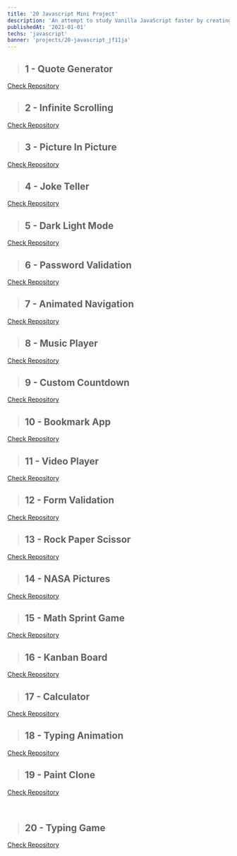 ```yaml
---
title: '20 Javascript Mini Project'
description: 'An attempt to study Vanilla JavaScript faster by creating a bunch of simple projects, done in a month.'
publishedAt: '2021-01-01'
techs: 'javascript'
banner: 'projects/20-javascript_jf11ja'
---
```


> ## 1 - Quote Generator

[Check Repository](https://github.com/iambigmomma/quote-generator)

<LiteYouTubeEmbed
  id='KX5ZMPVEdqY'
  poster='maxresdefault'
  title='1 - Quote Generator'
  noCookie={true}
  aspectHeight={3}
  aspectWidth={4}
/>

> ## 2 - Infinite Scrolling

[Check Repository](https://github.com/iambigmomma/infinite-scrolling)

<LiteYouTubeEmbed
  id='hM2PYnzCtgY'
  poster='maxresdefault'
  title='2 - Infinite Scrolling'
  noCookie={true}
  aspectHeight={3}
  aspectWidth={4}
/>

> ## 3 - Picture In Picture

[Check Repository](https://github.com/iambigmomma/picture-in-picture)

<LiteYouTubeEmbed
  id='q1q8ENcfoaU'
  poster='maxresdefault'
  title='3 - Picture In Picture'
  noCookie={true}
  aspectHeight={3}
  aspectWidth={4}
/>

> ## 4 - Joke Teller

[Check Repository](https://github.com/iambigmomma/joke-teller)

<LiteYouTubeEmbed
  id='DmrVTIDrQKE'
  poster='maxresdefault'
  title='4 - Joke Teller'
  noCookie={true}
  aspectHeight={3}
  aspectWidth={4}
/>

> ## 5 - Dark Light Mode

[Check Repository](https://github.com/iambigmomma/dark-light-mode)

<LiteYouTubeEmbed
  id='kxhg8skgnKg'
  poster='maxresdefault'
  title='5 - Dark Light Mode'
  noCookie={true}
  aspectHeight={3}
  aspectWidth={4}
/>

> ## 6 - Password Validation

[Check Repository](https://github.com/iambigmomma/password-validation)

<LiteYouTubeEmbed
  id='PxB4s3kJ4ms'
  poster='maxresdefault'
  title='6 - Password Validation'
  noCookie={true}
  aspectHeight={3}
  aspectWidth={4}
/>

> ## 7 - Animated Navigation

[Check Repository](https://github.com/iambigmomma/animated-navigation)

<LiteYouTubeEmbed
  id='04FpGPtjjgQ'
  poster='maxresdefault'
  title='7 - Animated Navigation'
  noCookie={true}
  aspectHeight={3}
  aspectWidth={4}
/>

> ## 8 - Music Player

[Check Repository](https://github.com/iambigmomma/music-player)

<LiteYouTubeEmbed
  id='IQHb-9No_88'
  poster='maxresdefault'
  title='8 - Music Player'
  noCookie={true}
  aspectHeight={3}
  aspectWidth={4}
/>

> ## 9 - Custom Countdown

[Check Repository](https://github.com/iambigmomma/custom-countdown)

<LiteYouTubeEmbed
  id='TC6piG0ClNE'
  poster='maxresdefault'
  title='9 - Custom Countdown'
  noCookie={true}
  aspectHeight={3}
  aspectWidth={4}
/>

> ## 10 - Bookmark App

[Check Repository](https://github.com/iambigmomma/bookmark-app)

<LiteYouTubeEmbed
  id='6y-tY7TPCs4'
  poster='maxresdefault'
  title='10 - Bookmark App'
  noCookie={true}
  aspectHeight={3}
  aspectWidth={4}
/>

> ## 11 - Video Player

[Check Repository](https://github.com/iambigmomma/video-player)

<LiteYouTubeEmbed
  id='AiAIBpzbOIk'
  poster='maxresdefault'
  title='11 - Video Player'
  noCookie={true}
  aspectHeight={3}
  aspectWidth={4}
/>

> ## 12 - Form Validation

[Check Repository](https://github.com/iambigmomma/form-validation)

<LiteYouTubeEmbed
  id='vj_B5AFXbdI'
  poster='maxresdefault'
  title='12 - Form Validation'
  noCookie={true}
  aspectHeight={3}
  aspectWidth={4}
/>

> ## 13 - Rock Paper Scissor

[Check Repository](https://github.com/iambigmomma/rock-paper-game)

<LiteYouTubeEmbed
  id='tfCx_H1uSOY'
  poster='maxresdefault'
  title='13 - Rock Paper Scissor'
  noCookie={true}
  aspectHeight={3}
  aspectWidth={4}
/>

> ## 14 - NASA Pictures

[Check Repository](https://github.com/iambigmomma/nasa-pictures)

<LiteYouTubeEmbed
  id='i0rlj4nyl4A'
  poster='maxresdefault'
  title='14 - NASA Pictures'
  noCookie={true}
  aspectHeight={3}
  aspectWidth={4}
/>

> ## 15 - Math Sprint Game

[Check Repository](https://github.com/iambigmomma/math-sprint-game)

<LiteYouTubeEmbed
  id='75hbfg1Z5T0'
  poster='maxresdefault'
  title='15 - Math Sprint Game'
  noCookie={true}
  aspectHeight={3}
  aspectWidth={4}
/>

> ## 16 - Kanban Board

[Check Repository](https://github.com/iambigmomma/trello-board)

<LiteYouTubeEmbed
  id='1aMxuVDGLKM'
  poster='maxresdefault'
  title='16 - Kanban Board'
  noCookie={true}
  aspectHeight={3}
  aspectWidth={4}
/>

> ## 17 - Calculator

[Check Repository](https://github.com/iambigmomma/calculator)

<LiteYouTubeEmbed
  id='my2nDjAHOm8'
  poster='maxresdefault'
  title='17 - Calculator'
  noCookie={true}
  aspectHeight={3}
  aspectWidth={4}
/>

> ## 18 - Typing Animation

[Check Repository](https://github.com/iambigmomma/typewriter)

<LiteYouTubeEmbed
  id='OZ-4Xpg2-M0'
  poster='maxresdefault'
  title='18 - Typing Animation'
  noCookie={true}
  aspectHeight={3}
  aspectWidth={4}
/>

> ## 19 - Paint Clone

[Check Repository](https://github.com/iambigmomma/paint-clone)

<LiteYouTubeEmbed
  id='lZAlTuZaa5w'
  poster='maxresdefault'
  title='19 - Paint Clone'
  noCookie={true}
  aspectHeight={3}
  aspectWidth={4}
/>
 

> ## 20 - Typing Game

[Check Repository](https://github.com/iambigmomma/typing-game)

<LiteYouTubeEmbed
  id='psEMYsbpmtA'
  poster='maxresdefault'
  title='20 - Typing Game'
  noCookie={true}
  aspectHeight={3}
  aspectWidth={4}
/>
 
